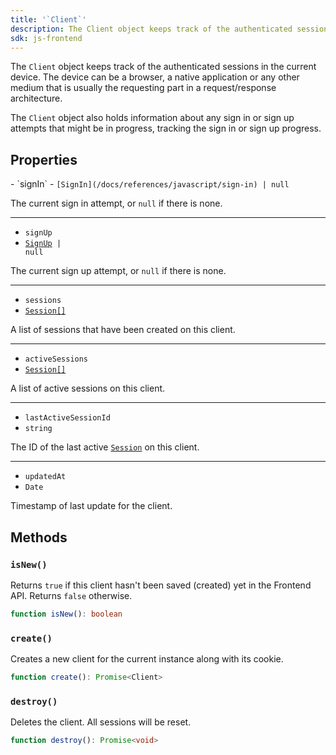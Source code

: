 ```yaml
---
title: '`Client`'
description: The Client object keeps track of the authenticated sessions in the current device. The device can be a browser, a native application or any other medium that is usually the requesting part in a request/response architecture.
sdk: js-frontend
---
```


The `Client` object keeps track of the authenticated sessions in the current device. The device can be a browser, a native application or any other medium that is usually the requesting part in a request/response architecture.

The `Client` object also holds information about any sign in or sign up attempts that might be in progress, tracking the sign in or sign up progress.

## Properties

<Properties>
  - `signIn`
  - <code>[SignIn](/docs/references/javascript/sign-in) | null</code>

  The current sign in attempt, or `null` if there is none.

  ---

  - `signUp`
  - <code>[SignUp](/docs/references/javascript/sign-up) | null</code>

  The current sign up attempt, or `null` if there is none.

  ---

  - `sessions`
  - [`Session[]`](/docs/references/javascript/session)

  A list of sessions that have been created on this client.

  ---

  - `activeSessions`
  - [`Session[]`](/docs/references/javascript/session)

  A list of active sessions on this client.

  ---

  - `lastActiveSessionId`
  - `string`

  The ID of the last active [`Session`](/docs/references/javascript/session) on this client.

  ---

  - `updatedAt`
  - `Date`

  Timestamp of last update for the client.
</Properties>

## Methods

### `isNew()`

Returns `true` if this client hasn't been saved (created) yet in the Frontend API. Returns `false` otherwise.

```typescript
function isNew(): boolean
```

### `create()`

Creates a new client for the current instance along with its cookie.

```typescript
function create(): Promise<Client>
```

### `destroy()`

Deletes the client. All sessions will be reset.

```typescript
function destroy(): Promise<void>
```
